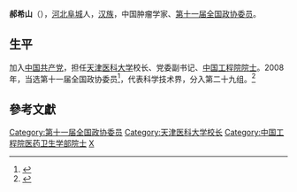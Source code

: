'''郝希山'''（{{bd|1945年|9月15日|}}），[[河北|河北]][[阜城县|阜城]]人，[[汉族|汉族]]，中国肿瘤学家、[[第十一届全国政协委员|第十一届全国政协委员]]。

==生平==
加入[[中国共产党|中国共产党]]，担任[[天津医科大学|天津医科大学]]校长、党委副书记、[[中国工程院院士|中国工程院院士]]。2008年，当选第十一届全国政协委员<ref>{{cite news|title=第十一届全国政协委员名单|url=http://www.indaa.com.cn/zt/2009qglh/zxzs/200903/t20090303_127573.html|accessdate=2013-04-09|newspaper=新华社北京1月25日电 中国人民政治协商会议第十一届全国委员会委员名单(共2237人，2008年1月25日政协第十届全国委员会常务委员会第二十次会议通过)|date=2008年1月25日|deadurl=yes|archiveurl=https://web.archive.org/web/20130928014403/http://www.indaa.com.cn/zt/2009qglh/zxzs/200903/t20090303_127573.html|archivedate=2013年9月28日}}</ref>，代表科学技术界，分入第二十九组。<ref>{{cite news|title=全国政协信息-郝希山|url=http://www.cppcc.gov.cn/CMS/wylibary/showJcwyxtInfoWylibary.action?tabJcwyxt.guid=11W0010580&wytype=wjwy|accessdate=2013-04-11|newspaper=全国政协委员会|archive-date=2015-06-23|archive-url=https://web.archive.org/web/20150623055450/http://www.cppcc.gov.cn/CMS/wylibary/showJcwyxtInfoWylibary.action?tabJcwyxt.guid=11W0010580&wytype=wjwy|dead-url=no}}</ref>

==參考文獻==
{{reflist}}

{{中国科学家小作品}}
{{中国工程院医药卫生学部院士}}
{{天津医科大学}}

{{Authority control}}
{{DEFAULTSORT:H}}
[[Category:第十一届全国政协委员|Category:第十一届全国政协委员]]
[[Category:天津医科大学校长|Category:天津医科大学校长]]
[[Category:中国工程院医药卫生学部院士|Category:中国工程院医药卫生学部院士]]
[[Category:郝姓|X]]